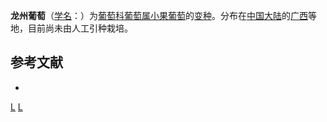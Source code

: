 {{Infraspeciesbox
| image = 
| image_caption = 
| status = 
| status_system = 
| genus = Vitis
| species = balanseana
| varietas = ficifolioides
| authority = ([[王文采|W. T. Wang]]) [[李朝銮|C. L. Li]]
}}

'''龙州葡萄'''（[[学名|学名]]：{{lang|la|''Vitis balanseana'' var. ''ficifolioides''}}）为[[葡萄科|葡萄科]][[葡萄属|葡萄属]][[小果葡萄|小果葡萄]]的[[变种|变种]]。分布在[[中国大陆|中国大陆]]的[[广西|广西]]等地，目前尚未由人工引种栽培。

== 参考文献 ==
<div class="references-small">
* {{cite web| url =http://www.bioinfo.cn/db05/KmzwSpecies.php?action=view&id=29022| title =龙州葡萄（变种）| work =《中国高等植物数据库全库》| publisher =中国科学院微生物研究所| author =昆明植物研究所| accessdate =2009-02-26| deadurl =yes| archiveurl =https://web.archive.org/web/20160305042134/http://www.bioinfo.cn/db05/KmzwSpecies.php?action=view&id=29022| archivedate =2016-03-05}}
</div>
{{Taxonbar}}

[[Category:葡萄属|L]]
[[Category:广西植物|L]]